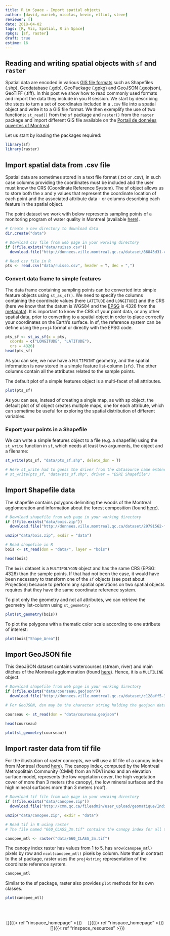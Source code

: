 ```yaml
---
title: R in Space - Import spatial objects
author: [david, marieh, nicolas, kevin, elliot, steve]
reviewer: []
date: 2018-04-02
tags: [R, Viz, Spatial, R in Space]
rpkgs: [sf, raster]
draft: true
estime: 16
---
```



## Reading and writing spatial objects with `sf` and `raster`

Spatial data are encoded in various [GIS file formats](https://en.wikipedia.org/wiki/GIS_file_formats)
such as Shapefiles (.shp), Geodatabase (.gdb), GeoPackage (.gpkg) and GeoJSON (.geojson),
GeoTIFF (.tiff). In this post we show how to read commonly used formats and
import the data they include in you R session. We start by describing the steps
to turn a set of coordinates included in a `.csv` file into a spatial object and
write it to a GIS file format. We then exemplify the use of two functions:
`st_read()` from the `sf` package and `raster()` from the `raster` package and
import different GIS file available on the [Portail de données ouvertes of
Montreal](http://donnees.ville.montreal.qc.ca/dataset).

Let us start by loading the packages required:

```r
library(sf)
library(raster)
```

## Import spatial data from .csv file

Spatial data are sometimes stored in a text file format (.txt or .csv), in such
case columns providing the coordinates must be included abd the user must know
the CRS (Coordinate Reference System). The sf object allows us to store both
the x and y values that represent the coordinate location of each point and the
associated attribute data - or columns describing each feature in the spatial
object.

The point dataset we work with below represents sampling points of a monitoring
program of water quality in Montreal (available [here](http://donnees.ville.montreal.qc.ca/dataset/rsma-points-d-echantillonnage-ruisso/resource/adad6c48-fb48-40fc-a031-1ac870d978b4)).


```r
# Create a new directory to download data
dir.create("data")

# Download csv file from web page in your working directory
if (!file.exists("data/ruisso.csv"))
  download.file("http://donnees.ville.montreal.qc.ca/dataset/86843d31-4251-4002-b10d-620aaa751092/resource/adad6c48-fb48-40fc-a031-1ac870d978b4/download/scri03.-infor03.02-informatique03.02.07-donneesouvertesrsmaruissostationsstations_ruisso.csv", destfile = "data/ruisso.csv")

# Read csv file in R
pts <- read.csv("data/ruisso.csv", header = T, dec = ",")
```


### Convert data frame to simple features

The data frame containing sampling points can be converted into simple feature
objects using `st_as_sf()`. We need to specify the columns containing the
coordinate values (here `LATITUDE` and `LONGITUDE`) and the CRS (here we know
that the datum is WGS84 and the [EPSG](http://www.epsg.org/) is 4326 from the [metadata](http://donnees.ville.montreal.qc.ca/dataset/rsma-points-d-echantillonnage-ruisso/resource/adad6c48-fb48-40fc-a031-1ac870d978b4)).
It is important to know the CRS of your point data, or any other spatial data,
prior to converting to a spatial object in order to place correctly your
coordinates on the Earth’s surface. In sf, the reference system can be define
using the `proj4` format or directly with the EPSG code.


```r
pts_sf <- st_as_sf(x = pts,
  coords = c("LONGITUDE", "LATITUDE"),
  crs = 4326)
head(pts_sf)
```

As you can see, we now have a `MULTIPOINT` geometry, and the spatial information
is now stored in a simple feature list-column (`sfc`). The other columns contain
all the attributes related to the sample points.

The default plot of a simple features object is a multi-facet of all attributes.

```r
plot(pts_sf)  
```

As you can see, instead of creating a single map, as with sp object, the default plot of sf object creates multiple maps, one for each attribute, which can sometime be useful for exploring the spatial distribution of different variables.

### Export your points in a Shapefile

We can write a simple features object to a file (e.g. a shapefile) using the `st_write` function in `sf`, which needs at least two arguments, the object and a filename:

```r
st_write(pts_sf, "data/pts_sf.shp", delete_dsn = T)

# Here st_write had to guess the driver from the datasource name extension, but we can also specify it:
# st_write(pts_sf, "data/pts_sf.shp", driver = "ESRI Shapefile")
```

## Import Shapefile data

The shapefile contains polygons delimiting the woods of the Montreal agglomeration and information about the forest composition (found [here](http://donnees.ville.montreal.qc.ca/dataset/29791562-f050-401e-b405-5c1fbf427f65)).

```r
# Download shapefile from web page in your working directory
if (!file.exists("data/bois.zip"))
  download.file("http://donnees.ville.montreal.qc.ca/dataset/29791562-f050-401e-b405-5c1fbf427f65/resource/9fa20d3a-5dee-43d6-9bc9-5d86fe225e16/download/bois.zip", destfile = "data/bois.zip")

unzip("data/bois.zip", exdir = "data")

# Read shapefile in R
bois <- st_read(dsn = "data/", layer = "bois")

head(bois)
```
The `bois` dataset is a `MULTIPOLYGON` object and has the same CRS (EPSG: 4326) than the sample points. If that had not been the case, it would have been necessary to transform one of the `sf` objects (see post about Projection) because to perform any spatial operations on two spatial objects requires that they have the same coordinate reference system.

To plot only the geometry and not all attributes, we can retrieve the geometry list-column using `st_geometry`:

```r
plot(st_geometry(bois))
```

To plot the polygons with a thematic color scale according to one attribute of interest:

```r
plot(bois["Shape_Area"])
```


## Import GeoJSON file

This GeoJSON dataset contains watercourses (stream, river) and main ditches of the Montreal agglomeration (found [here](http://donnees.ville.montreal.qc.ca/dataset/c128aff5-325c-4599-ab66-1c9d0b3abc94)). Hence, it is a `MULTILINE` object.

```r
# Download shapefile from web page in your working directory
if (!file.exists("data/courseau.geojson"))
  download.file("http://donnees.ville.montreal.qc.ca/dataset/c128aff5-325c-4599-ab66-1c9d0b3abc94/resource/0f64976e-19c1-4d29-bcc5-4b663a392617/download/courseau.geojson", destfile="data/courseau.geojson")

# For GeoJSON, dsn may be the character string holding the geojson data

courseau <- st_read(dsn = "data/courseau.geojson")

head(courseau)

plot(st_geometry(courseau))
```

## Import raster data from tif file

For the illustration of raster concepts, we will use a tif file of a canopy index from Montreal (found [here](http://cmm.qc.ca/donnees-et-territoire/observatoire-grand-montreal/produits-cartographiques/donnees-georeferencees/)). The canopy index, computed by the Montreal Metropolitain Community (CMM) from an NDVI index and an elevation surface model, represents the low vegetation cover, the high vegetation cover of more than 3 meters (the canopy), the low mineral surfaces and the high mineral surfaces more than 3 meters (roof).


```r
# Download tif file from web page in your working directory
if (!file.exists("data/canopee.zip"))
  download.file("http://cmm.qc.ca/fileadmin/user_upload/geomatique/IndiceCanopee/2015/660_Canopee2015_3m.zip", destfile="data/canopee.zip")

unzip("data/canopee.zip", exdir = "data")

# Read tif in R using raster
# The file named "660_CLASS_3m.tif" contains the canopy index for all the Montreal area, so we can read this file only

canopee_mtl <- raster("data/660_CLASS_3m.tif")
```

The canopy index raster has values from 1 to 5, has `nrow(canopee_mtl)` pixels by row and `ncol(canopee_mtl)` pixels by column.  Note that in contrast to the sf package, raster uses the `proj4string` representation of the coordinate reference system.

```r
canopee_mtl
```

Similar to the sf package, raster also provides `plot` methods for its own classes.
```r
plot(canopee_mtl)
```

<br><br>

<center>
  [<i class="fa fa-arrow-circle-o-left fa-3x" aria-hidden="true"></i>]({{< ref "rinspace_homepage" >}})
  &nbsp; &nbsp;
  [<i class="fa fa-home fa-3x" aria-hidden="true"></i>]({{< ref "rinspace_homepage" >}})
  &nbsp; &nbsp;
  [<i class="fa fa-arrow-circle-o-right fa-3x" aria-hidden="true"></i>]({{< ref "rinspace_resources" >}})
</center>
